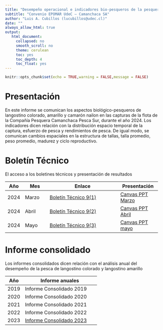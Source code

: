 ```yaml
---
title: "Desempeño operacional e indicadores bio-pesqueros de la pesquería de langostino colorado y langostino amarillo"
subtitle: "Convenio EPOMAR UdeC – Camanchaca SA"
author: "Luis A. Cubillos (lucubillos@udec.cl)"
date: ""
always_allow_html: true
output:
   html_document:
     collapsed: no
     smooth_scroll: no
     theme: cerulean
     toc: yes
     toc_depth: 4
     toc_float: yes
---
```


```r
knitr::opts_chunk$set(echo = TRUE,warning = FALSE,message = FALSE)
```


# Presentación

En este informe se comunican los aspectos biológico-pesqueros de langostino colorado, amarillo y camarón nailon en las capturas de la flota de la Compañía Pesquera Camanchaca Pesca Sur, durante el año 2024. Los indicadores dicen relación con la distribución espacio temporal de la captura, esfuerzo de pesca y rendimientos de pesca. De igual modo, se comunican cambios espaciales en la estructura de tallas, talla promedio, peso promedio, madurez y ciclo reproductivo.

# Boletín Técnico

El acceso a los boletines técnicos y presentación de resultados

 Año | Mes    | Enlace                | Presentación
-----|--------|-----------------------|-------------
2024 | Marzo  | [Boletín Técnico 9(1)](https://luisacubillos.github.io/Indicadores_camanchaca/Boletin/BolTecVol0901/Boletin_Tecnico_Vol9-1.html)  | [Canvas PPT Marzo](https://www.canva.com/design/DAGBTNBLLBY/mmckJBRb2x0j4DZdxykgwQ/edit?utm_content=DAGBTNBLLBY&utm_campaign=designshare&utm_medium=link2&utm_source=sharebutton)
2024 | Abril  | [Boletín Técnico 9(2)](https://luisacubillos.github.io/Indicadores_camanchaca/Boletin/BolTecVol0902/Boletin_Tecnico_Vol9-2.html) | [Canvas PPT Abril](https://www.canva.com/design/DAGEdGE-tN0/fnLEdhuJwZGOvlWAqpBMpA/edit?utm_content=DAGEdGE-tN0&utm_campaign=designshare&utm_medium=link2&utm_source=sharebutton)
2024 | Mayo   | [Boletín Técnico 9(3)](https://luisacubillos.github.io/Indicadores_camanchaca/Boletin/BolTecVol0903/Boletin_Tecnico_Vol9-3.html) | [Canvas PPT mayo](https://www.canva.com/design/DAGH-zGuC-s/icAxdorOqdsTnH2fR34Oew/edit?utm_content=DAGH-zGuC-s&utm_campaign=designshare&utm_medium=link2&utm_source=sharebutton)

# Informe consolidado

Los informes consolidados dicen relación con el análisis anual del desempeño de la pesca de langostino colorado y langostino amarillo

Año   | Informe anuales
------|-------------------------
2019   | Informe Consolidado 2019
2020   | Informe Consolidado 2020
2021  | Informe Consolidado 2021
2022  | Informe Consolidado 2022
2023  | [Informe Consolidado 2023](https://luisacubillos.github.io/Indicadores_camanchaca/Reportes/InformeConsolidado_2023.pdf)










